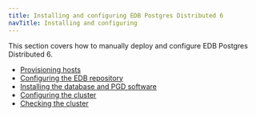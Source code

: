 ```yaml
---
title: Installing and configuring EDB Postgres Distributed 6
navTitle: Installing and configuring
---
```


This section covers how to manually deploy and configure EDB Postgres Distributed 6.

* [Provisioning hosts](01-prerequisites)
* [Configuring the EDB repository](02-configure-repositories)
* [Installing the database and PGD software](03-installing-database-and-pgd)
* [Configuring the cluster](04-configuring-cluster)
* [Checking the cluster](05-check-cluster)
